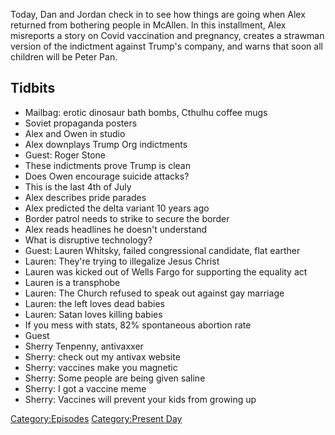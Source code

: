 {{DEFAULTSORT:
    #_EPISODE_0573:July 1, 2021
}}{{Episode
    | title           = July 1, 2021
    | caption         = Listen to this episode on [https://knowledgefight.libsyn.com/573-july-1-2021 Libsyn] [https://open.spotify.com/episode/0LUZB7lA4xPq4MzN0ZYYs6 Spotify], Read the [[Transcript/573: July 1, 2021|Unofficial Transcript]], View discussion on [https://reddit.com/odzw72 Reddit]
    | episodeNumber   = 573
    | length          = 01:08:05
    | airDate         = July 5, 2021
    | coverageDate    = July 1, 2021
    | episodeType     = [[:Category:Present Day|Present Day]]
    | appearance      = [[Owen Shroyer]], [[Roger Stone]]
    | oocDrop         = Bird is the word...Mao Mao Mao
    | previousEpisode = [[572: June 28-30, 2021]]
    | nextEpisode     = [[574: May 28-29, 2003]]
}}

{{Stub}}

Today, Dan and Jordan check in to see how things are going when Alex returned from bothering people in McAllen. In this installment, Alex misreports a story on Covid vaccination and pregnancy, creates a strawman version of the indictment against Trump's company, and warns that soon all children will be Peter Pan.

==Tidbits==

*Mailbag: erotic dinosaur bath bombs, Cthulhu coffee mugs
*Soviet propaganda posters
*Alex and Owen in studio
*Alex downplays Trump Org indictments
*Guest: Roger Stone
*These indictments prove Trump is clean
*Does Owen encourage suicide attacks?
*This is the last 4th of July
*Alex describes pride parades
*Alex predicted the delta variant 10 years ago
*Border patrol needs to strike to secure the border
*Alex reads headlines he doesn't understand
*What is disruptive technology?
*Guest: Lauren Whitsky, failed congressional candidate, flat earther
*Lauren: They're trying to illegalize Jesus Christ
*Lauren was kicked out of Wells Fargo for supporting the equality act
*Lauren is a transphobe
*Lauren: The Church refused to speak out against gay marriage
*Lauren: the left loves dead babies
*Lauren: Satan loves killing babies
*If you mess with stats, 82% spontaneous abortion rate
*Guest
*Sherry Tenpenny, antivaxxer
*Sherry: check out my antivax website
*Sherry: vaccines make you magnetic
*Sherry: Some people are being given saline
*Sherry: I got a vaccine meme
*Sherry: Vaccines will prevent your kids from growing up

[[Category:Episodes]]
[[Category:Present Day]]
